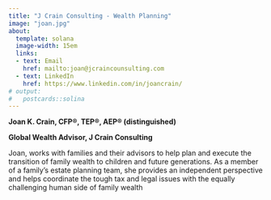 ```yaml
---
title: "J Crain Consulting - Wealth Planning"
image: "joan.jpg"
about: 
  template: solana
  image-width: 15em
  links:
  - text: Email
    href: mailto:joan@jcraincounsulting.com
  - text: LinkedIn
    href: https://www.linkedin.com/in/joancrain/
# output:
#   postcards::solina
---
```


**Joan K. Crain, CFP®, TEP®, AEP® (distinguished)**

**Global Wealth Advisor, J Crain Consulting**

Joan, works with families and their advisors to help plan and execute the transition of family
wealth to children and future generations. As a member of a family’s estate planning team,
she provides an independent perspective and helps coordinate the tough tax and legal issues
with the equally challenging human side of family wealth



